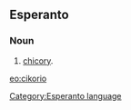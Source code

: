 ==Esperanto==
===Noun===
# [[chicory]].

[[eo:cikorio]]
[[Category:Esperanto language]]
{{Universala Vortaro}}
